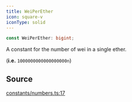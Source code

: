 ```yaml
---
title: WeiPerEther
icon: square-v
iconType: solid
---
```


```ts
const WeiPerEther: bigint;
```

A constant for the number of wei in a single ether.

(**i.e.** `1000000000000000000n`)

## Source

[constants/numbers.ts:17](https://github.com/dominant-strategies/quais.js/blob/ed42ffbfe60ddf7e7a3e8a6035ad3d7055fdc6f1/src/constants/numbers.ts#L17)
